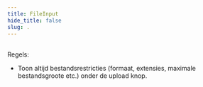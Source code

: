 ```yaml
---
title: FileInput
hide_title: false
slug: .
---
```



<ComponentExample>
  <FileInput />
</ComponentExample>

<br />
Regels:

- Toon altijd bestandsrestricties (formaat, extensies, maximale bestandsgroote etc.) onder de upload knop.
